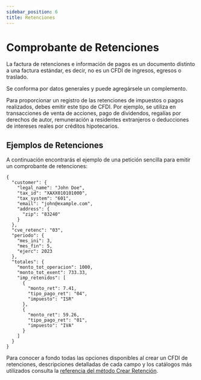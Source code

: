 ```yaml
---
sidebar_position: 6
title: Retenciones
---
```


# Comprobante de Retenciones

La factura de retenciones e información de pagos es un documento distinto a una factura estándar, es decir, no es un CFDI de ingresos, egresos o traslado.

Se conforma por datos generales y puede agregársele un complemento.

Para proporcionar un registro de las retenciones de impuestos o pagos realizados, debes emitir este tipo de CFDI. Por ejemplo, se utiliza en transacciones de venta de acciones, pago de dividendos, regalías por derechos de autor, remuneración a residentes extranjeros o deducciones de intereses reales por créditos hipotecarios.

## Ejemplos de Retenciones

A continuación encontrarás el ejemplo de una petición sencilla para emitir un comprobante de retenciones:

```
{
  "customer": {
    "legal_name": "John Doe",
    "tax_id": "XAXX010101000",
    "tax_system": "601",
    "email": "john@example.com",
    "address": {
      "zip": "83240"
    }
  },
  "cve_retenc": "03",
  "periodo": {
    "mes_ini": 3,
    "mes_fin": 5,
    "ejerc": 2023
  },
  "totales": {
    "monto_tot_operacion": 1000,
    "monto_tot_exent": 733.33,
    "imp_retenidos": [
      {
        "monto_ret": 7.41,
        "tipo_pago_ret": "04",
        "impuesto": "ISR"
      },
      {
        "monto_ret": 59.26,
        "tipo_pago_ret": "01",
        "impuesto": "IVA"
      }
    ]
  }
}

```

Para conocer a fondo todas las opciones disponibles al crear un CFDI de retenciones, descripciones
detalladas de cada campo y los catálogos más utilizados consulta la
[referencia del método Crear Retención](/api/#operation/createRetention).
